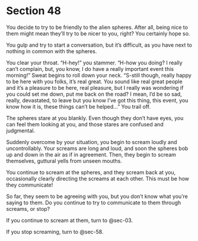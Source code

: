 # Section 48 {#sec-48}

You decide to try to be friendly to the alien spheres. After all, being nice to them might mean they’ll try to be nicer to you, right? You certainly hope so.

You gulp and try to start a conversation, but it’s difficult, as you have next to nothing in common with the spheres.

You clear your throat. “H-hey!” you stammer. “H-how you doing? I really can’t complain, but, you know, I do have a really important event this morning!” Sweat begins to roll down your neck. “S-still though, really happy to be here with you folks, it’s real great. You sound like real great people and it’s a pleasure to be here, real pleasure, but I really was wondering if you could set me down, put me back on the road? I mean, I’d be so sad, really, devastated, to leave but you know I’ve got this thing, this event, you know how it is, these things can’t be helped…” You trail off.

The spheres stare at you blankly. Even though they don’t have eyes, you can feel them looking at you, and those stares are confused and judgmental. 

Suddenly overcome by your situation, you begin to scream loudly and uncontrollably. Your screams are long and loud, and soon the spheres bob up and down in the air as if in agreement. Then, they begin to scream themselves, guttural yells from unseen mouths. 

You continue to scream at the spheres, and they scream back at you, occasionally clearly directing the screams at each other. This must be how they communicate! 

So far, they seem to be agreeing with you, but you don’t know what you’re saying to them. Do you continue to try to communicate to them through screams, or stop?

If you continue to scream at them, turn to @sec-03.

If you stop screaming, turn to @sec-58.
 
